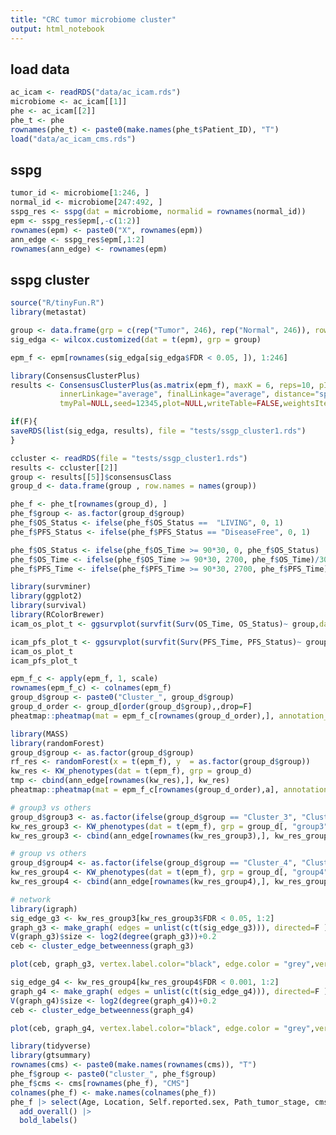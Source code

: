 ```yaml
---
title: "CRC tumor microbiome cluster"
output: html_notebook
---
```


## load data 

```r
ac_icam <- readRDS("data/ac_icam.rds")
microbiome <- ac_icam[[1]]
phe <- ac_icam[[2]]
phe_t <- phe
rownames(phe_t) <- paste0(make.names(phe_t$Patient_ID), "T")
load("data/ac_icam_cms.rds")
```

## sspg

```r
tumor_id <- microbiome[1:246, ]
normal_id <- microbiome[247:492, ]
sspg_res <- sspg(dat = microbiome, normalid = rownames(normal_id))
epm <- sspg_res$epm[,-c(1:2)]
rownames(epm) <- paste0("X", rownames(epm))
ann_edge <- sspg_res$epm[,1:2]
rownames(ann_edge) <- rownames(epm)
```

## sspg cluster 

```r
source("R/tinyFun.R")
library(metastat)

group <- data.frame(grp = c(rep("Tumor", 246), rep("Normal", 246)), row.names = make.names(rownames(microbiome)))
sig_edga <- wilcox.customized(dat = t(epm), grp = group)

epm_f <- epm[rownames(sig_edga[sig_edga$FDR < 0.05, ]), 1:246]

library(ConsensusClusterPlus)
results <- ConsensusClusterPlus(as.matrix(epm_f), maxK = 6, reps=10, pItem=0.8, pFeature=0.8, clusterAlg="pam",title="untitled_consensus_cluster",
           innerLinkage="average", finalLinkage="average", distance="spearman", ml=NULL,
           tmyPal=NULL,seed=12345,plot=NULL,writeTable=FALSE,weightsItem=NULL,weightsFeature=NULL,verbose=F)

if(F){
saveRDS(list(sig_edga, results), file = "tests/ssgp_cluster1.rds")
}
```


```r
ccluster <- readRDS(file = "tests/ssgp_cluster1.rds")
results <- ccluster[[2]]
group <- results[[5]]$consensusClass
group_d <- data.frame(group , row.names = names(group))

phe_f <- phe_t[rownames(group_d), ]
phe_f$group <- as.factor(group_d$group)
phe_f$OS_Status <- ifelse(phe_f$OS_Status ==  "LIVING", 0, 1)
phe_f$PFS_Status <- ifelse(phe_f$PFS_Status == "DiseaseFree", 0, 1)

phe_f$OS_Status <- ifelse(phe_f$OS_Time >= 90*30, 0, phe_f$OS_Status)
phe_f$OS_Time <- ifelse(phe_f$OS_Time >= 90*30, 2700, phe_f$OS_Time)/30
phe_f$PFS_Time <- ifelse(phe_f$PFS_Time >= 90*30, 2700, phe_f$PFS_Time)/30

library(survminer)
library(ggplot2)
library(survival)
library(RColorBrewer)
icam_os_plot_t <- ggsurvplot(survfit(Surv(OS_Time, OS_Status)~ group,data = phe_f), pval = T, risk.table = T, risk.table.col = "strata", palette = brewer.pal(n = 5, name = "Set2"))

icam_pfs_plot_t <- ggsurvplot(survfit(Surv(PFS_Time, PFS_Status)~ group,data = phe_f), pval = T, risk.table = T, risk.table.col = "strata", palette = brewer.pal(n = 5, name = "Set2"))
icam_os_plot_t
icam_pfs_plot_t
```

```r
epm_f_c <- apply(epm_f, 1, scale)
rownames(epm_f_c) <- colnames(epm_f)
group_d$group <- paste0("Cluster_", group_d$group)
group_d_order <- group_d[order(group_d$group),,drop=F]
pheatmap::pheatmap(mat = epm_f_c[rownames(group_d_order),], annotation_row = group_d, show_rownames = F, show_colnames = F, cluster_cols = T, cluster_rows = F)

```
```r
library(MASS)
library(randomForest)
group_d$group <- as.factor(group_d$group)
rf_res <- randomForest(x = t(epm_f), y  = as.factor(group_d$group))
kw_res <- KW_phenotypes(dat = t(epm_f), grp = group_d)
tmp <- cbind(ann_edge[rownames(kw_res),], kw_res)
pheatmap::pheatmap(mat = epm_f_c[rownames(group_d_order),a], annotation_row = group_d, show_rownames = F, show_colnames = F, cluster_cols = T, cluster_rows = F)

# group3 vs others 
group_d$group3 <- as.factor(ifelse(group_d$group == "Cluster_3", "Cluster_3", "Others"))
kw_res_group3 <- KW_phenotypes(dat = t(epm_f), grp = group_d[, "group3", drop = F])
kw_res_group3 <- cbind(ann_edge[rownames(kw_res_group3),], kw_res_group3)

# group vs others
group_d$group4 <- as.factor(ifelse(group_d$group == "Cluster_4", "Cluster_4", "Others"))
kw_res_group4 <- KW_phenotypes(dat = t(epm_f), grp = group_d[, "group4", drop = F])
kw_res_group4 <- cbind(ann_edge[rownames(kw_res_group4),], kw_res_group4)


```

```r
# network 
library(igraph)
sig_edge_g3 <- kw_res_group3[kw_res_group3$FDR < 0.05, 1:2]
graph_g3 <- make_graph( edges = unlist(c(t(sig_edge_g3))), directed=F ) 
V(graph_g3)$size <- log2(degree(graph_g3))+0.2
ceb <- cluster_edge_betweenness(graph_g3) 

plot(ceb, graph_g3, vertex.label.color="black", edge.color = "grey",vertex.label.dist=1, vertex.label.cex=0.5)

sig_edge_g4 <- kw_res_group4[kw_res_group4$FDR < 0.001, 1:2]
graph_g4 <- make_graph( edges = unlist(c(t(sig_edge_g4))), directed=F ) 
V(graph_g4)$size <- log2(degree(graph_g4))+0.2
ceb <- cluster_edge_betweenness(graph_g4) 

plot(ceb, graph_g4, vertex.label.color="black", edge.color = "grey",vertex.label.dist=1, vertex.label.cex=0.5)

```


```r
library(tidyverse)
library(gtsummary)
rownames(cms) <- paste0(make.names(rownames(cms)), "T")
phe_f$group <- paste0("cluster_", phe_f$group)
phe_f$cms <- cms[rownames(phe_f), "CMS"]
colnames(phe_f) <- make.names(colnames(phe_f))
phe_f |> select(Age, Location, Self.reported.sex, Path_tumor_stage, cms, group) |> tbl_summary(by = group) |> add_p() |>
  add_overall() |>
  bold_labels()
```


